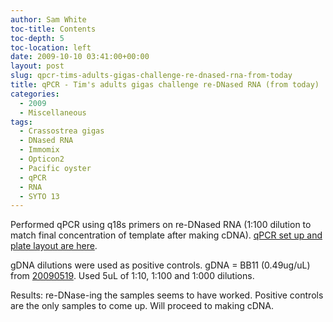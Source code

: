 ```yaml
---
author: Sam White
toc-title: Contents
toc-depth: 5
toc-location: left
date: 2009-10-10 03:41:00+00:00
layout: post
slug: qpcr-tims-adults-gigas-challenge-re-dnased-rna-from-today
title: qPCR - Tim's adults gigas challenge re-DNased RNA (from today)
categories:
  - 2009
  - Miscellaneous
tags:
  - Crassostrea gigas
  - DNased RNA
  - Immomix
  - Opticon2
  - Pacific oyster
  - qPCR
  - RNA
  - SYTO 13
---
```


Performed qPCR using q18s primers on re-DNased RNA (1:100 dilution to match final concentration of template after making cDNA). [qPCR set up and plate layout are here](https://eagle.fish.washington.edu/Arabidopsis/Notebook%20Workup%20Files/20091009-01.jpg).

gDNA dilutions were used as positive controls. gDNA = BB11 (0.49ug/uL) from [20090519](/Sam%27s+Working+Notebook+Jan-May+2009#sjw20090519). Used 5uL of 1:10, 1:100 and 1:000 dilutions.

Results: re-DNase-ing the samples seems to have worked. Positive controls are the only samples to come up. Will proceed to making cDNA.
